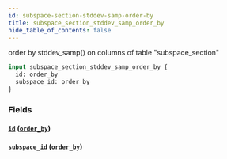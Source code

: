 ```yaml
---
id: subspace-section-stddev-samp-order-by
title: subspace_section_stddev_samp_order_by
hide_table_of_contents: false
---
```



order by stddev_samp() on columns of table "subspace_section"

```graphql
input subspace_section_stddev_samp_order_by {
  id: order_by
  subspace_id: order_by
}
```


### Fields

#### [`id`](#) ([`order_by`](../enums/order-by))




#### [`subspace_id`](#) ([`order_by`](../enums/order-by))







